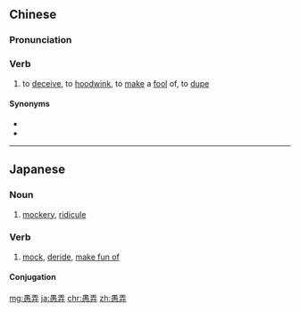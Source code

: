 ==Chinese==
{{zh-forms}}

===Pronunciation===
{{zh-pron
|m=yúnòng
|c=jyu4 lung6
|mn=qz,tw,xm:gû-lōng/zz:gî-lōng
|cat=v
}}

===Verb===
{{zh-verb}}

# to [[deceive]], to [[hoodwink]], to [[make]] a [[fool]] of, to [[dupe]]
#: {{zh-usex|明白 自己 被 人 愚弄 之後，他 決定 報復。|Once he realized he had been made a fool of, he resolved to get his revenge.}}

====Synonyms====
* {{zh-l|欺騙}}
* {{zh-l|捉弄}}

----

==Japanese==
{{ja-kanjitab|愚|弄}}

===Noun===
{{ja-noun|ぐろう}}

# [[mockery]], [[ridicule]]

===Verb===
{{ja-verb-suru|ぐろう}}

# [[mock]], [[deride]], [[make fun of]]

====Conjugation====
{{ja-suru|ぐろう}}

[[mg:愚弄]]
[[ja:愚弄]]
[[chr:愚弄]]
[[zh:愚弄]]